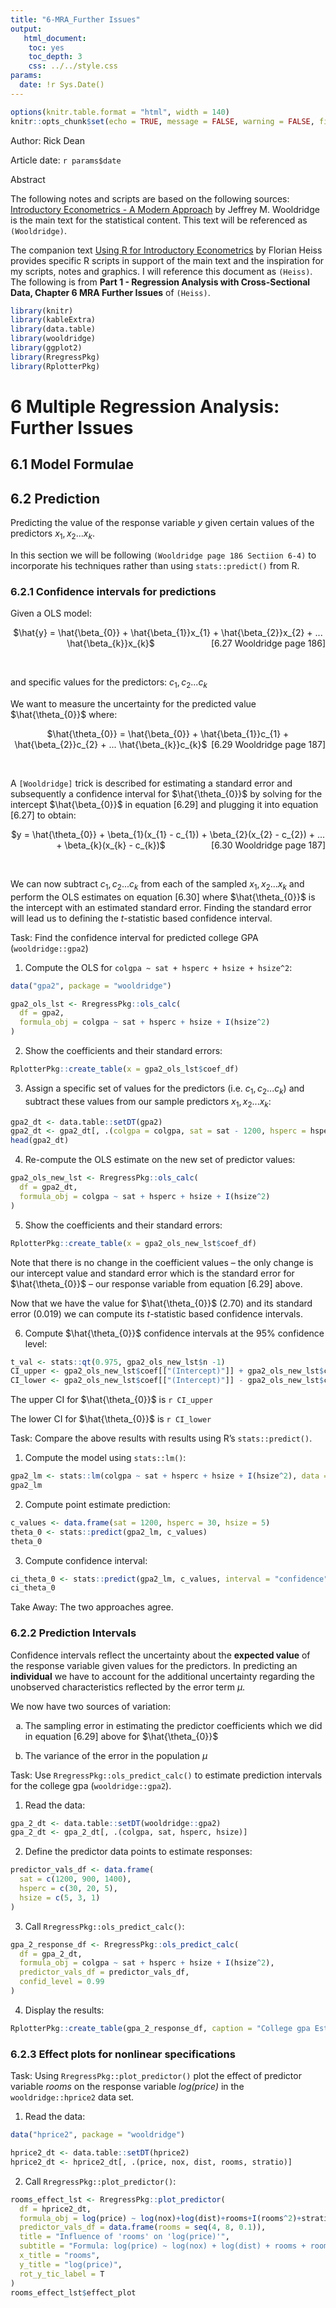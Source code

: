 ```yaml
---
title: "6-MRA_Further Issues"
output: 
   html_document:
    toc: yes
    toc_depth: 3
    css: ../../style.css
params:
  date: !r Sys.Date()    
---
```


```r
options(knitr.table.format = "html", width = 140)
knitr::opts_chunk$set(echo = TRUE, message = FALSE, warning = FALSE, fig.width = 12, fig.height = 8)
```

<div>

Author: Rick Dean

</div>

<div>

Article date: `r params$date`

</div>

::: {.abstract}
<p class="abstract">

Abstract

</p>

The following notes and scripts are based on the following sources: [Introductory Econometrics - A Modern Approach](https://www.amazon.com/Introductory-Econometrics-Modern-Approach-Standalone/dp/130527010X/ref=sr_1_2?dchild=1&keywords=Introductory+Econometrics%3A+A+Modern+Approach&qid=1597005903&s=books&sr=1-2) by Jeffrey M. Wooldridge is the main text for the statistical content. This text will be referenced as `(Wooldridge)`.

The companion text [Using R for Introductory Econometrics](http://www.urfie.net/index.html) by Florian Heiss provides specific R scripts in support of the main text and the inspiration for my scripts, notes and graphics. I will reference this document as `(Heiss)`. The following is from **Part 1 - Regression Analysis with Cross-Sectional Data, Chapter 6 MRA Further Issues** of `(Heiss)`.
:::

```r
library(knitr)
library(kableExtra)
library(data.table)
library(wooldridge)
library(ggplot2)
library(RregressPkg)
library(RplotterPkg)
```

# 6 Multiple Regression Analysis: Further Issues

## 6.1 Model Formulae

## 6.2 Prediction

Predicting the value of the response variable $y$ given certain values of the predictors $x_{1}, x_{2} ... x_{k}$.

In this section we will be following `(Wooldridge page 186 Sectiion 6-4)` to incorporate his techniques rather than using `stats::predict()` from R.

### 6.2.1 Confidence intervals for predictions

Given a OLS model:

<center>$\hat{y} = \hat{\beta_{0}} + \hat{\beta_{1}}x_{1} + \hat{\beta_{2}}x_{2} + ... \hat{\beta_{k}}x_{k}$[[6.27 Wooldridge page 186]]{style="float:right;"}</center><br>

and specific values for the predictors: $c_{1}, c_{2} ... c_{k}$

We want to measure the uncertainty for the predicted value $\hat{\theta_{0}}$ where:

<center>$\hat{\theta_{0}} = \hat{\beta_{0}} + \hat{\beta_{1}}c_{1} + \hat{\beta_{2}}c_{2} + ... \hat{\beta_{k}}c_{k}$[[6.29 Wooldridge page 187]]{style="float:right;"}</center><br>

A `[Wooldridge]` trick is described for estimating a standard error and subsequently a confidence interval for $\hat{\theta_{0}}$ by solving for the intercept $\hat{\beta_{0}}$ in equation [6.29] and plugging it into equation [6.27] to obtain:

<center>$y = \hat{\theta_{0}} + \beta_{1}(x_{1} - c_{1}) + \beta_{2}(x_{2} - c_{2}) + ... + \beta_{k}(x_{k} - c_{k})$[[6.30 Wooldridge page 187]]{style="float:right;"}</center><br>

We can now subtract $c_{1}, c_{2} ... c_{k}$ from each of the sampled $x_{1}, x_{2} ... x_{k}$ and perform the OLS estimates on equation [6.30] where $\hat{\theta_{0}}$ is the intercept with an estimated standard error. Finding the standard error will lead us to defining the $t$-statistic based confidence interval.

::: {.task}
Task: Find the confidence interval for predicted college GPA (`wooldridge::gpa2`)
:::

1.  Compute the OLS for `colgpa ~ sat + hsperc + hsize + hsize^2`:
```r
data("gpa2", package = "wooldridge")

gpa2_ols_lst <- RregressPkg::ols_calc(
  df = gpa2,
  formula_obj = colgpa ~ sat + hsperc + hsize + I(hsize^2)
)
```

2.  Show the coefficients and their standard errors:
```r
RplotterPkg::create_table(x = gpa2_ols_lst$coef_df)
```

3.  Assign a specific set of values for the predictors (i.e. $c_{1}, c_{2} ... c_{k}$) and subtract these values from our sample predictors $x_{1}, x_{2} ... x_{k}$:
```r
gpa2_dt <- data.table::setDT(gpa2)
gpa2_dt <- gpa2_dt[, .(colgpa = colgpa, sat = sat - 1200, hsperc = hsperc - 30, hsize = hsize - 5)]
head(gpa2_dt)
```

4.  Re-compute the OLS estimate on the new set of predictor values:
```r
gpa2_ols_new_lst <- RregressPkg::ols_calc(
  df = gpa2_dt,
  formula_obj = colgpa ~ sat + hsperc + hsize + I(hsize^2)
)
```

5.  Show the coefficients and their standard errors:
```r
RplotterPkg::create_table(x = gpa2_ols_new_lst$coef_df)
```

Note that there is no change in the coefficient values -- the only change is our intercept value and standard error which is the standard error for $\hat{\theta_{0}}$ -- our response variable from equation [6.29] above.

Now that we have the value for $\hat{\theta_{0}}$ (2.70) and its standard error (0.019) we can compute its $t$-statistic based confidence intervals.

6.  Compute $\hat{\theta_{0}}$ confidence intervals at the 95% confidence level:
```r
t_val <- stats::qt(0.975, gpa2_ols_new_lst$n -1)
CI_upper <- gpa2_ols_new_lst$coef[["(Intercept)"]] + gpa2_ols_new_lst$coef_se[["(Intercept)"]] * t_val
CI_lower <- gpa2_ols_new_lst$coef[["(Intercept)"]] - gpa2_ols_new_lst$coef_se[["(Intercept)"]] * t_val
```

The upper CI for $\hat{\theta_{0}}$ is `r CI_upper`

The lower CI for $\hat{\theta_{0}}$ is `r CI_lower`

::: {.task}
Task: Compare the above results with results using R's `stats::predict()`.
:::

1.  Compute the model using `stats::lm()`:
```r
gpa2_lm <- stats::lm(colgpa ~ sat + hsperc + hsize + I(hsize^2), data = gpa2)
gpa2_lm
```

2.  Compute point estimate prediction:

```r
c_values <- data.frame(sat = 1200, hsperc = 30, hsize = 5)
theta_0 <- stats::predict(gpa2_lm, c_values)
theta_0
```

3.  Compute confidence interval:

```r
ci_theta_0 <- stats::predict(gpa2_lm, c_values, interval = "confidence")
ci_theta_0
```

<div class="takeaway">Take Away: The two approaches agree.</div>
 
### 6.2.2 Prediction Intervals

Confidence intervals reflect the uncertainty about the **expected value** of the response variable given values for the predictors. In predicting an **individual** we have to account for the additional uncertainty regarding the unobserved characteristics reflected by the error term $\mu$.

We now have two sources of variation:

a. The sampling error in estimating the predictor coefficients which we did in equation [6.29] above for $\hat{\theta_{0}}$

b. The variance of the error in the population $\mu$

<div class="task">Task: Use `RregressPkg::ols_predict_calc()` to estimate prediction intervals for the college gpa (`wooldridge::gpa2`).</div>

1. Read the data:
```r
gpa_2_dt <- data.table::setDT(wooldridge::gpa2)
gpa_2_dt <- gpa_2_dt[, .(colgpa, sat, hsperc, hsize)]
```

2. Define the predictor data points to estimate responses:
```r
predictor_vals_df <- data.frame(
  sat = c(1200, 900, 1400),
  hsperc = c(30, 20, 5),
  hsize = c(5, 3, 1)
)
```

3. Call `RregressPkg::ols_predict_calc()`:
```r
gpa_2_response_df <- RregressPkg::ols_predict_calc(
  df = gpa_2_dt,
  formula_obj = colgpa ~ sat + hsperc + hsize + I(hsize^2),
  predictor_vals_df = predictor_vals_df,
  confid_level = 0.99
)
```

4. Display the results:
```r
RplotterPkg::create_table(gpa_2_response_df, caption = "College gpa Estimates")
```

### 6.2.3 Effect plots for nonlinear specifications

<div class="task">Task: Using `RregressPkg::plot_predictor()` plot the effect of predictor variable *rooms* on the response variable *log(price)* in the `wooldridge::hprice2` data set. </div>

1. Read the data:
```r
data("hprice2", package = "wooldridge")

hprice2_dt <- data.table::setDT(hprice2)
hprice2_dt <- hprice2_dt[, .(price, nox, dist, rooms, stratio)]
```

2. Call `RregressPkg::plot_predictor()`:
```r
rooms_effect_lst <- RregressPkg::plot_predictor(
  df = hprice2_dt,
  formula_obj = log(price) ~ log(nox)+log(dist)+rooms+I(rooms^2)+stratio,
  predictor_vals_df = data.frame(rooms = seq(4, 8, 0.1)),
  title = "Influence of 'rooms' on 'log(price)'",
  subtitle = "Formula: log(price) ~ log(nox) + log(dist) + rooms + rooms^2 + stratio",
  x_title = "rooms",
  y_title = "log(price)",
  rot_y_tic_label = T
)
rooms_effect_lst$effect_plot
```
